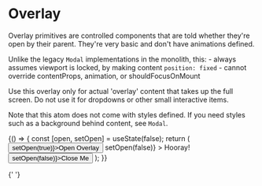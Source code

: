 

<Meta title="Atoms/Overlay" component={Overlay} />

# Overlay

<StoryStatus status="stable" />

Overlay primitives are controlled components that are told whether
they're open by their parent. They're very basic and
don't have animations defined.

Unlike the legacy `Modal` implementations in the monolith, this: - always
assumes viewport is locked, by making content `position: fixed` - cannot override
contentProps, animation, or shouldFocusOnMount

Use this overlay only for actual 'overlay' content that takes
up the full screen. Do not use it for dropdowns or other small
interactive items.

Note that this atom does not come with styles defined. If you need styles such as
a background behind content, see `Modal`.

<Preview>
  <Story name="Overlay" parameters={{ storyshots: { disable: true } }}>
    {() => {
      const [open, setOpen] = useState(false);
      return (
        <React.Fragment>
          <Button onClick={() => setOpen(true)}>Open Overlay</Button>
          <Container>
            <Overlay
              clickOutsideCloses
              isOpen={open}
              onRequestClose={() => setOpen(false)}
            >
              <Heading as="h1" fontSize="lg">
                Hooray!
              </Heading>
              <Button onClick={() => setOpen(false)}>Close Me</Button>
            </Overlay>
          </Container>
        </React.Fragment>
      );
    }}
  </Story>
</Preview>

{' '}

<Props of={Overlay} />
